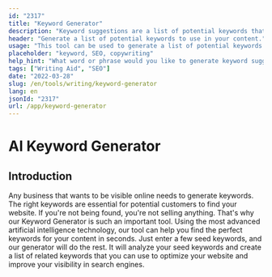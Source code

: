 ```yaml
---
id: "2317"
title: "Keyword Generator"
description: "Keyword suggestions are a list of potential keywords that you can use to optimize your content for search engines. The purpose of this tool is to help you find the most relevant and popular keywords for your content. To use this tool, simply enter a word or phrase into the search bar and we will generate a list of related keywords."
header: "Generate a list of potential keywords to use in your content."
usage: "This tool can be used to generate a list of potential keywords to use in your content. To use this tool, simply enter a word or phrase into the search bar and we will generate a list of related keywords."
placeholder: "keyword, SEO, copywriting"
help_hint: "What word or phrase would you like to generate keyword suggestions for?"
tags: ["Writing Aid", "SEO"]
date: "2022-03-28"
slug: /en/tools/writing/keyword-generator
lang: en
jsonId: "2317"
url: /app/keyword-generator
---
```


# AI Keyword Generator

## Introduction

Any business that wants to be visible online needs to generate keywords. The right keywords are essential for potential customers to find your website. If you're not being found, you're not selling anything. That's why our Keyword Generator is such an important tool. Using the most advanced artificial intelligence technology, our tool can help you find the perfect keywords for your content in seconds. Just enter a few seed keywords, and our generator will do the rest. It will analyze your seed keywords and create a list of related keywords that you can use to optimize your website and improve your visibility in search engines.
